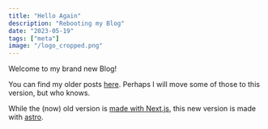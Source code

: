 ```yaml
---
title: "Hello Again"
description: "Rebooting my Blog"
date: "2023-05-19"
tags: ["meta"]
image: "/logo_cropped.png"
---
```


Welcome to my brand new Blog!

You can find my older posts [here](https://loophole-letters.vercel.app/). Perhaps I will move some of those to this version, but who knows.

While the (now) old version is [made with Next.js](https://loophole-letters.vercel.app/next-blog), this new version is made with [astro](https://astro.build/).
